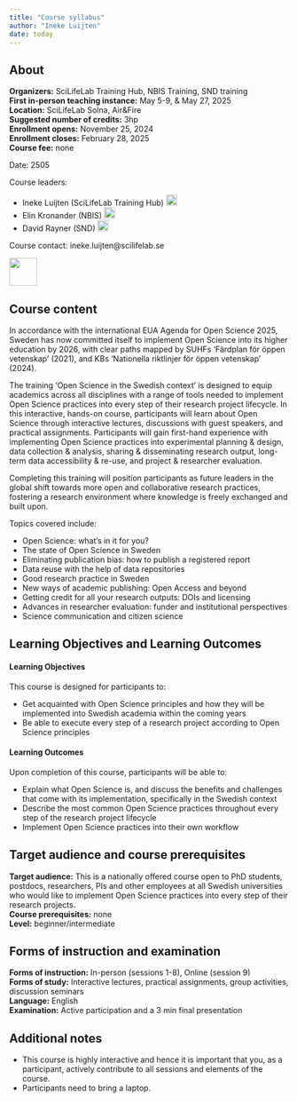 ```yaml
---
title: "Course syllabus"
author: "Ineke Luijten"
date: today
---
```


::: {.callout-warning icon=false}

## About

**Organizers:** 				SciLifeLab Training Hub, NBIS Training, SND training  
**First in-person teaching instance:**		May 5-9, & May 27, 2025  
**Location:**					SciLifeLab Solna, Air&Fire  
**Suggested number of credits:** 		3hp  
**Enrollment opens:**				November 25, 2024  
**Enrollment closes:**				February 28, 2025     
**Course fee:**				        none   
		
Date: 2505

Course leaders: 

- Ineke Luijten (SciLifeLab Training Hub) <a href="https://orcid.org/0000-0001-5768-275X" rel="orcid"><img src="img/ORCID_Logomark.png" alt="" width="20" height="20"/></a>
- Elin Kronander (NBIS) <a href="https://orcid.org/0000-0003-0280-6318" rel="orcid"><img src="img/ORCID_Logomark.png" alt="" width="20" height="20"/></a>
- David Rayner (SND) <a href="https://orcid.org/0000-0003-0545-3634" rel="orcid"><img src="img/ORCID_Logomark.png" alt="" width="20" height="20"/></a>


Course contact: ineke.luijten@scilifelab.se

<a href="https://docs.google.com/forms/d/e/1FAIpQLSc8qNaaBrPsM6BIHKiPCMNGeWQXzyjAp8mfC7sRk9oltbFJig/viewform" rel="orcid"><img src="img/Registration button.png" alt="" height="50"/></a>

  
:::

## Course content

In accordance with the international EUA Agenda for Open Science 2025, Sweden has now committed itself to implement Open Science into its higher education by 2026, with clear paths mapped by SUHFs ‘Färdplan för öppen vetenskap’ (2021), and KBs ‘Nationella riktlinjer för öppen vetenskap’ (2024).  
   
The training ‘Open Science in the Swedish context’ is designed to equip academics across all disciplines with a range of tools needed to implement Open Science practices into every step of their research project lifecycle. In this interactive, hands-on course, participants will learn about Open Science through interactive lectures, discussions with guest speakers, and practical assignments. Participants will gain first-hand experience with implementing Open Science practices into experimental planning & design, data collection & analysis, sharing & disseminating research output, long-term data accessibility & re-use, and project & researcher evaluation.   
  
Completing this training will position participants as future leaders in the global shift towards more open and collaborative research practices, fostering a research environment where knowledge is freely exchanged and built upon.  

Topics covered include:

- Open Science: what’s in it for you?
- The state of Open Science in Sweden
- Eliminating publication bias: how to publish a registered report
- Data reuse with the help of data repositories
- Good research practice in Sweden
- New ways of academic publishing: Open Access and beyond
- Getting credit for all your research outputs: DOIs and licensing 
- Advances in researcher evaluation: funder and institutional perspectives
- Science communication and citizen science

## Learning Objectives and Learning Outcomes
#### Learning Objectives

This course is designed for participants to:  

- Get acquainted with Open Science principles and how they will be implemented into Swedish academia within the coming years  
- Be able to execute every step of a research project according to Open Science principles   

#### Learning Outcomes

Upon completion of this course, participants will be able to:

- Explain what Open Science is, and discuss the benefits and challenges that come with its 
implementation, specifically in the Swedish context
- Describe the most common Open Science practices throughout every step of the research 
project lifecycle
- Implement Open Science practices into their own workflow  


## Target audience and course prerequisites

**Target audience:** This is a nationally offered course open to PhD students, postdocs, researchers, PIs and other employees at all Swedish universities who would like to implement Open Science practices into every step of their research projects.  
**Course prerequisites:** none  
**Level:** beginner/intermediate


## Forms of instruction and examination

**Forms of instruction:** In-person (sessions 1-8), Online (session 9)  
**Forms of study:** Interactive lectures, practical assignments, group activities, discussion seminars   
**Language:** English  
**Examination:** Active participation and a 3 min final presentation  



## Additional notes
- This course is highly interactive and hence it is important that you, as a participant, actively contribute to all sessions and elements of the course.   
- Participants need to bring a laptop.    


